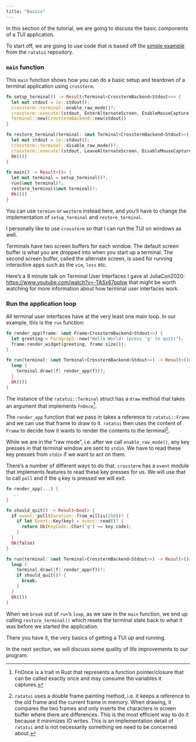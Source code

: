 ```yaml
---
title: "Basics"
---
```


In this section of the tutorial, we are going to discuss the basic components of a TUI application.

To start off, we are going to use code that is based off the [simple example](https://github.com/tui-rs-revival/ratatui/blob/main/examples/hello_world.rs) from the `ratatui` repository.

### `main` function

This `main` function shows how you can do a basic setup and teardown of a terminal application using `crossterm`.

```rust
fn setup_terminal() -> Result<Terminal<CrosstermBackend<Stdout>>> {
  let mut stdout = io::stdout();
  crossterm::terminal::enable_raw_mode()?;
  crossterm::execute!(stdout, EnterAlternateScreen, EnableMouseCapture, HideCursor)?;
  Terminal::new(CrosstermBackend::new(stdout))
}

fn restore_terminal(terminal: &mut Terminal<CrosstermBackend<Stdout>>) -> Result<()> {
  let mut stdout = io::stdout();
  crossterm::terminal::disable_raw_mode()?;
  crossterm::execute!(stdout, LeaveAlternateScreen, DisableMouseCapture, ShowCursor)?;
  Ok(())
}

fn main() -> Result<()> {
  let mut terminal = setup_terminal()?;
  run(&mut terminal)?;
  restore_terminal(&mut terminal)?;
  Ok(())
}
```

You can use `termion` or `wezterm` instead here, and you'll have to change the implementation of `setup_terminal` and `restore_terminal`.

I personally like to use `crossterm` so that I can run the TUI on windows as well.

::: callout-note
Terminals have two screen buffers for each window.
The default screen buffer is what you are dropped into when you start up a terminal.
The second screen buffer, called the alternate screen, is used for running interactive apps such as the `vim`, `less` etc.

Here's a 8 minute talk on Terminal User Interfaces I gave at JuliaCon2020: <https://www.youtube.com/watch?v=-TASx67pphw> that might be worth watching for more information about how terminal user interfaces work.
:::

### Run the application loop

All terminal user interfaces have at the very least one main loop.
In our example, this is the `run` function:

```rust
fn render_app(frame: &mut Frame<CrosstermBackend<Stdout>>) {
  let greeting = Paragraph::new("Hello World! (press 'q' to quit)");
  frame.render_widget(greeting, frame.size());
}

fn run(terminal: &mut Terminal<CrosstermBackend<Stdout>>) -> Result<()> {
  loop {
    terminal.draw(|f| render_app(f))?;
  }
  Ok(())
}
```

The instance of the `ratatui::Terminal` struct has a `draw` method that takes an argument that implements `FnOnce`^[FnOnce is a trait in Rust that represents a function pointer/closure that can be called exactly once and may consume the variables it captures.].

The `render_app` function that we pass in takes a reference to `ratatui::Frame` and we can use that frame to draw to it.
`ratatui` then uses the content of `Frame` to decide how it wants to render the contents to the terminal^[`ratatui` uses a double frame painting method, i.e. it keeps a reference to the old frame and the current frame in memory. When drawing, it compares the two frames and only inserts the characters in screen buffer where there are differences. This is the most efficient way to do it because it minimizes IO writes. This is an implementation detail of `ratatui` and is not necessarily something we need to be concerned about.].

While we are in the "raw mode", i.e. after we call `enable_raw_mode()`, any key presses in that terminal window are sent to `stdin`.
We have to read these key presses from `stdin` if we want to act on them.

There's a number of different ways to do that.
`crossterm` has a `event` module that implements features to read these key presses for us.
We will use that to call `poll` and if the `q` key is pressed we will exit.

```rust
fn render_app(...) {
  ...
}

fn should_quit() -> Result<bool> {
  if event::poll(Duration::from_millis(250))? {
    if let Event::Key(key) = event::read()? {
      return Ok(KeyCode::Char('q') == key.code);
    }
  }
  Ok(false)
}

fn run(terminal: &mut Terminal<CrosstermBackend<Stdout>>) -> Result<()> {
  loop {
    terminal.draw(|f| render_app(f))?;
    if should_quit()? {
      break;
    }
  }
  Ok(())
}
```

When we `break` out of `run`'s `loop`, as we saw in the `main` function, we end up calling `restore_terminal()` which resets the terminal state back to what it was before we started the application.

There you have it, the very basics of getting a TUI up and running.

In the next section, we will discuss some quality of life improvements to our program.
